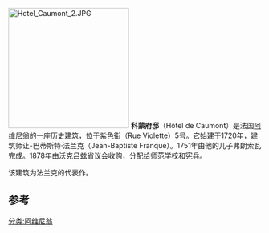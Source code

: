[[File:Hotel_Caumont_2.JPG|240px]] 
'''科蒙府邸'''（Hôtel de Caumont）是法国[[阿维尼翁|阿维尼翁]]的一座历史建筑，位于紫色街（Rue Violette）5号。它始建于1720年，建筑师让-巴蒂斯特·法兰克（Jean-Baptiste Franque）。1751年由他的儿子弗朗索瓦完成。1878年由沃克吕兹省议会收购，分配给师范学校和宪兵。

该建筑为法兰克的代表作。

== 参考 ==
{{References}}
[[分类:阿维尼翁|分类:阿维尼翁]]